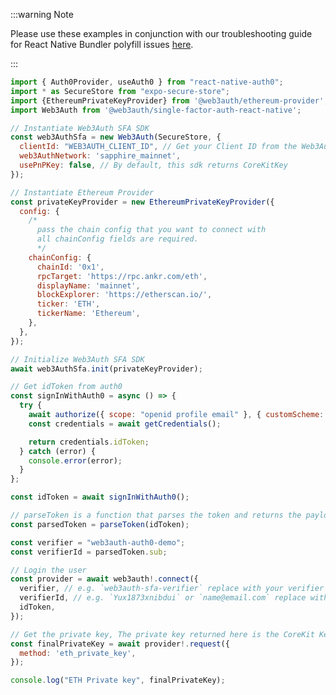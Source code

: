 :::warning Note

Please use these examples in conjunction with our troubleshooting guide for React Native Bundler polyfill issues
[here](/troubleshooting/metro-issues).

:::

```js title="App.js"
import { Auth0Provider, useAuth0 } from "react-native-auth0";
import * as SecureStore from "expo-secure-store";
import {EthereumPrivateKeyProvider} from '@web3auth/ethereum-provider';
import Web3Auth from '@web3auth/single-factor-auth-react-native';

// Instantiate Web3Auth SFA SDK
const web3AuthSfa = new Web3Auth(SecureStore, {
  clientId: "WEB3AUTH_CLIENT_ID", // Get your Client ID from the Web3Auth Dashboard
  web3AuthNetwork: 'sapphire_mainnet',
  usePnPKey: false, // By default, this sdk returns CoreKitKey
});

// Instantiate Ethereum Provider
const privateKeyProvider = new EthereumPrivateKeyProvider({
  config: {
    /*
      pass the chain config that you want to connect with
      all chainConfig fields are required.
      */
    chainConfig: {
      chainId: '0x1',
      rpcTarget: 'https://rpc.ankr.com/eth',
      displayName: 'mainnet',
      blockExplorer: 'https://etherscan.io/',
      ticker: 'ETH',
      tickerName: 'Ethereum',
    },
  },
});

// Initialize Web3Auth SFA SDK
await web3AuthSfa.init(privateKeyProvider);

// Get idToken from auth0
const signInWithAuth0 = async () => {
  try {
    await authorize({ scope: "openid profile email" }, { customScheme: "auth0.com.web3authsfaauth0" }, { responseType: "token id_token" });
    const credentials = await getCredentials();

    return credentials.idToken;
  } catch (error) {
    console.error(error);
  }
};

const idToken = await signInWithAuth0();

// parseToken is a function that parses the token and returns the payload.
const parsedToken = parseToken(idToken);

const verifier = "web3auth-auth0-demo";
const verifierId = parsedToken.sub;

// Login the user
const provider = await web3auth!.connect({
  verifier, // e.g. `web3auth-sfa-verifier` replace with your verifier name, and it has to be on the same network passed in init().
  verifierId, // e.g. `Yux1873xnibdui` or `name@email.com` replace with your verifier id(sub or email)'s value.
  idToken,
});

// Get the private key, The private key returned here is the CoreKit Key, since the usePnPKey is set to false.
const finalPrivateKey = await provider!.request({
  method: 'eth_private_key',
});

console.log("ETH Private key", finalPrivateKey);
```
